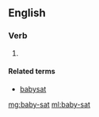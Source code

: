 ==English==

===Verb===
{{head|en}}

# {{en-past of|baby-sit}}

====Related terms====
* [[babysat]]

[[mg:baby-sat]]
[[ml:baby-sat]]